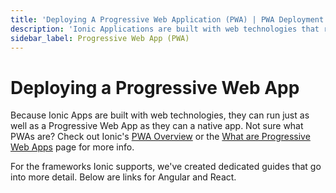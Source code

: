 ```yaml
---
title: 'Deploying A Progressive Web Application (PWA) | PWA Deployment'
description: 'Ionic Applications are built with web technologies that run just as well as a Progressive Web App as they do a native app. Learn how to deploy a PWA with Ionic.'
sidebar_label: Progressive Web App (PWA)
---
```



# Deploying a Progressive Web App

Because Ionic Apps are built with web technologies, they can run just as well as a Progressive Web App as they can a native app. Not sure what PWAs are? Check out Ionic's <a href="https://ionicframework.com/pwa" target="_blank">PWA Overview</a> or the [What are Progressive Web Apps](../core-concepts/what-are-progressive-web-apps.md) page for more info.

For the frameworks Ionic supports, we've created dedicated guides that go into more detail. Below are links for Angular and React.

<DocsCards>
  <DocsCard header="Angular" href="../angular/pwa" img="/img/frameworks/angular.svg"></DocsCard>
  <DocsCard header="React" href="../react/pwa" img="/img/frameworks/react.svg"></DocsCard>
</DocsCards>
